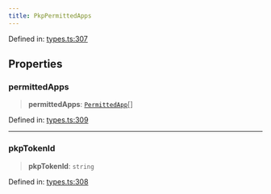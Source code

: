 ```yaml
---
title: PkpPermittedApps
---
```


Defined in: [types.ts:307](https://github.com/LIT-Protocol/Vincent/blob/73da7c01d4eb076a0ff8650f85c7adf29f486588/packages/libs/contracts-sdk/src/types.ts#L307)

## Properties

### permittedApps

> **permittedApps**: [`PermittedApp`](./PermittedApp)[]

Defined in: [types.ts:309](https://github.com/LIT-Protocol/Vincent/blob/73da7c01d4eb076a0ff8650f85c7adf29f486588/packages/libs/contracts-sdk/src/types.ts#L309)

***

### pkpTokenId

> **pkpTokenId**: `string`

Defined in: [types.ts:308](https://github.com/LIT-Protocol/Vincent/blob/73da7c01d4eb076a0ff8650f85c7adf29f486588/packages/libs/contracts-sdk/src/types.ts#L308)
